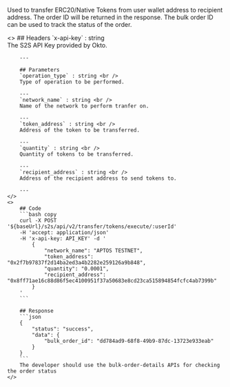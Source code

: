 
Used to transfer ERC20/Native Tokens from user wallet address to recipient address. The order ID will be returned in the response. The bulk order ID can be used to track the status of the order.

<ColumnLayout>
    <>
        ## Headers
        `x-api-key` : string <br />
        The S2S API Key provided by Okto.

        ---
        
        ## Parameters
        `operation_type` : string <br />
        Type of operation to be performed.

        ---
        `network_name` : string <br />
        Name of the network to perform tranfer on.

        ---
        `token_address` : string <br />
        Address of the token to be transferred.

        ---
        `quantity` : string <br />
        Quantity of tokens to be transferred.

        ---
        `recipient_address` : string <br />
        Address of the recipient address to send tokens to.

        ---
    </> 
    <>
        ## Code
        ```bash copy
        curl -X POST '${baseUrl}/s2s/api/v2/transfer/tokens/execute/:userId' 
        -H 'accept: application/json' 
        -H 'x-api-key: API_KEY' -d '
            {
                "network_name": "APTOS TESTNET",
                "token_address": "0x2f7b97837f2d14ba2ed3a4b2282e259126a9b848",
                "quantity": "0.0001",
                "recipient_address": "0x8ff71ae16c88d86f5ec4100951f37a50683e8cd23ca515894854fcfc4ab7399b"
            }
        '
        ```

        ## Response
        ```json
        {
            "status": "success",
            "data": {
                "bulk_order_id": "dd784ad9-68f8-49b9-87dc-13723e933eab"
            }
        }
        ```
        The developer should use the bulk-order-details APIs for checking the order status
    </>
</ColumnLayout>